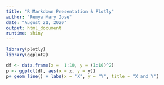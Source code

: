 ---
title: "R Markdown Presentation & Plotly"
author: "Remya Mary Jose"
date: "August 21, 2020"
output: html_document
runtime: shiny
---

```{r}
library(plotly)
library(ggplot2)
```

```{r}
df <- data.frame(x =  1:10, y = (1:10)^2)
p <- ggplot(df, aes(x = x, y = y)) 
p+ geom_line() + labs(x = "X", y = "Y", title = "X and Y")
```


